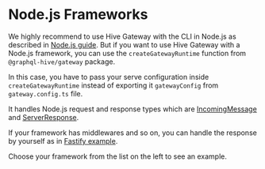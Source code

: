 
# Node.js Frameworks

We highly recommend to use Hive Gateway with the CLI in Node.js as described in
[Node.js guide](/v1/serve/deployment/runtimes/nodejs). But if you want to use Hive Gateway with a
Node.js framework, you can use the `createGatewayRuntime` function from `@graphql-hive/gateway`
package.

In this case, you have to pass your serve configuration inside `createGatewayRuntime` instead of
exporting it `gatewayConfig` from `gateway.config.ts` file.

It handles Node.js request and response types which are
[IncomingMessage](https://nodejs.org/api/http.html#http_class_http_incomingmessage) and
[ServerResponse](https://nodejs.org/api/http.html#http_class_http_serverresponse).

If your framework has middlewares and so on, you can handle the response by yourself as in
[Fastify example](/v1/serve/deployment/node-frameworks/fastify).

Choose your framework from the list on the left to see an example.
